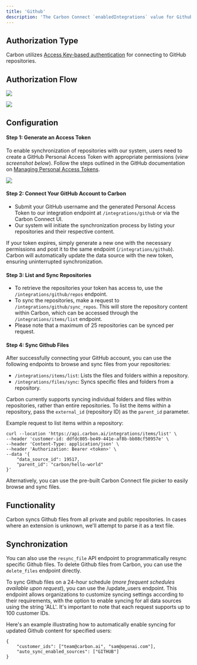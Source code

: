 ```yaml
---
title: 'Github'
description: 'The Carbon Connect `enabledIntegrations` value for Github is `GITHUB`.'
---
```


## Authorization Type

Carbon utilizes [Access Key-based authentication](https://docs.github.com/en/authentication/keeping-your-account-and-data-secure/managing-your-personal-access-tokens) for connecting to GitHub repositories.

## Authorization Flow 
![](https://imagedelivery.net/_sHUUMiZokZ59YDFOZEZTw/8357ffb5-9aa0-443a-7fda-443f566a0f00/public)

![](https://imagedelivery.net/_sHUUMiZokZ59YDFOZEZTw/7f896ec5-d380-4e9a-4ddf-0c69602eb900/public)

## Configuration

#### Step 1: Generate an Access Token

To enable synchronization of repositories with our system, users need to create a GitHub Personal Access Token with appropriate permissions (*view screenshot below*). Follow the steps outlined in the GitHub documentation on [Managing Personal Access Tokens](https://docs.github.com/en/authentication/keeping-your-account-and-data-secure/managing-your-personal-access-tokens).

![](https://imagedelivery.net/_sHUUMiZokZ59YDFOZEZTw/03a2c96e-efe1-4589-fbd2-717fa2dbd000/public)

#### Step 2: Connect Your GitHub Account to Carbon
- Submit your GitHub username and the generated Personal Access Token to our integration endpoint at `/integrations/github` or via the Carbon Connect UI.
- Our system will initiate the synchronization process by listing your repositories and their respective content.

If your token expires, simply generate a new one with the necessary permissions and post it to the same endpoint (`/integrations/github`). Carbon will automatically update the data source with the new token, ensuring uninterrupted synchronization.

#### Step 3: List and Sync Repositories

- To retrieve the repositories your token has access to, use the `/integrations/github/repos` endpoint.
- To sync the repositories, make a request to `/integrations/github/sync_repos`. This will store the repository content within Carbon, which can be accessed through the `/integrations/items/list` endpoint.
- Please note that a maximum of 25 repositories can be synced per request.

#### Step 4: Sync Github Files

After successfully connecting your GitHub account, you can use the following endpoints to browse and sync files from your repositories:
- `/integrations/items/list`: Lists the files and folders within a repository.
- `/integrations/files/sync`: Syncs specific files and folders from a repository.

Carbon currently supports syncing individual folders and files within repositories, rather than entire repositories. To list the items within a repository, pass the `external_id` (repository ID) as the `parent_id` parameter.

Example request to list items within a repository:

```
curl --location 'https://api.carbon.ai/integrations/items/list' \
--header 'customer-id: ddfdc805-be49-441e-af8b-bb08cf50957e' \
--header 'Content-Type: application/json' \
--header 'Authorization: Bearer <token>' \
--data '{
    "data_source_id": 19517,
    "parent_id": "carbon/hello-world" 
}'
```

Alternatively, you can use the pre-built Carbon Connect file picker to easily browse and sync files.


## Functionality 

Carbon syncs Github files from all private and public repositories. In cases where an extension is unknown, we'll attempt to parse it as a text file. 

## Synchronization

You can also use the `resync_file` API endpoint to programmatically resync specific Github files. To delete Github files from Carbon, you can use the `delete_files` endpoint directly.

To sync Github files on a 24-hour schedule (_more frequent schedules available upon request_), you can use the /update_users endpoint. This endpoint allows organizations to customize syncing settings according to their requirements, with the option to enable syncing for all data sources using the string 'ALL'. It's important to note that each request supports up to 100 customer IDs.

Here's an example illustrating how to automatically enable syncing for updated Github content for specified users:

```
{
    "customer_ids": ["team@carbon.ai", "sam@openai.com"],
    "auto_sync_enabled_sources": ["GITHUB"]
} 
```

